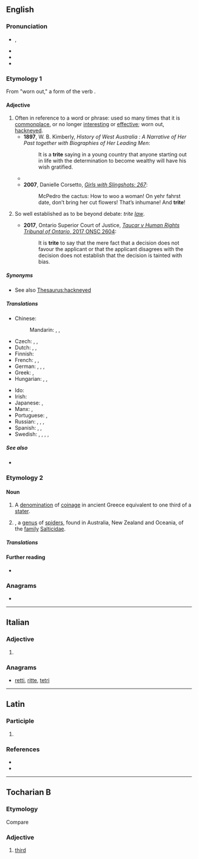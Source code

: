 {{also|трите}}
==English==
{{was wotd|2015|November|19}}

===Pronunciation===
* {{enPR|trīt}}, {{IPA|/tɹaɪt/|lang=en}}
* {{audio|en-us-trite.ogg|Audio (US)|lang=en}}
* {{audio|en-au-trite.ogg|Audio (AU)|lang=en}}
* {{rhymes|aɪt|lang=en}}

===Etymology 1===
From {{etyl|la|en}} {{m|la|trītus}} "worn out," a form of the verb {{m|la|terō||I wear away, wear out}}.

====Adjective====
{{en-adj|er}}

# Often in reference to a word or phrase: used so many times that it is [[commonplace]], or no longer [[interesting]] or [[effective]]; worn out, [[hackneyed]].
#* '''1897''', W. B. Kimberly, ''History of West Australia : A Narrative of Her Past together with Biographies of Her Leading Men'':
#*: It is a '''trite''' saying in a young country that anyone starting out in life with the determination to become wealthy will have his wish gratified.
#* {{quote-book|lang=en|author=Anthony Bergin|chapter=The High Seas Regime – Pacific Trends and Developments|editors=[[w:James Crawford (jurist)|James Crawford]]; Donald R. Rothwell|title=The Law of the Sea in the Asian Pacific Region: Developments and Prospects|location=Dordrecht|publisher={{w|Martinus Nijhoff Publishers}}|year=1994|page=183|isbn=978-0-7923-2742-4|passage=It is '''trite''' history&nbsp;– and '''trite''' law&nbsp;– to say that the law of the sea since that time [World War II] reflects a history of coastal State expansion.}}
#* '''2007''', Danielle Corsetto, ''[http://www.girlswithslingshots.com/comic/gws267/ Girls with Slingshots: 267]'':
#*: McPedro the cactus: How to woo a woman! On yehr fahrst date, don’t bring her cut flowers! That’s inhumane! And '''trite'''!
# {{lb|en|legal}} So well established as to be beyond debate: ''trite [[law]]''.
#* '''2017''', Ontario Superior Court of Justice, [http://canlii.ca/t/h3g10 ''Taucar v Human Rights Tribunal of Ontario'', 2017 ONSC 2604]:
#*: It is '''trite''' to say that the mere fact that a decision does not favour the applicant or that the applicant disagrees with the decision does not establish that the decision is tainted with bias.

=====Synonyms=====
* See also [[Thesaurus:hackneyed]]

=====Translations=====
{{trans-top|used so many times that it is commonplace, or no longer interesting or effective; worn out, hackneyed}}
* Chinese:
*: Mandarin: {{t+|cmn|陳腐|sc=Hani}}, {{t+|cmn|陈腐|tr=chénfǔ|sc=Hani}}, {{t+|cmn|平凡|tr=píngfán|sc=Hani}}
* Czech: {{t|cs|otřepaný|m}}, {{t|cs|vyčpělý|m}}, {{t+|cs|banální}}
* Dutch: {{t+|nl|versleten}}, {{t+|nl|afgezaagd}}, {{t+|nl|banaal}}
* Finnish: {{t+|fi|kulunut}}
* French: {{t+|fr|banal}}, {{t+|fr|trivial}}, {{t+|fr|éculé}}
* German: {{t+|de|banal}}, {{t+|de|platt}}, {{t+|de|nichtssagend}}, {{t+|de|abgedroschen}}
* Greek: {{t+|el|τετριμμένος|m}}, {{t+|el|κοινότοπος|m}}
* Hungarian: {{t+|hu|elkoptatott}}, {{t+|hu|elcsépelt}}, {{t+|hu|banális}}
{{trans-mid}}
* Ido: {{t+|io|triviala}}
* Irish: {{t|ga|seanchaite}}
* Japanese: {{t+|ja|陳腐|tr=ちんぷな, chinpu-na|alt=陳腐な|sc=Jpan}}, {{t|ja|ありふれた|tr=arifureta|sc=Jpan}}
* Manx: {{t|gv|ceaut}}, {{t|gv|shenn-cheaut}}
* Portuguese: {{t+|pt|gasto}}, {{t+|pt|banal}}
* Russian: {{t+|ru|бана́льный}}, {{t+|ru|изби́тый}}, {{t+|ru|зата́сканный}}, {{t+|ru|шабло́нный}}
* Spanish: {{t+|es|manido}}, {{t+|es|trillado}}, {{t+|es|trivial}}
* Swedish: {{t+|sv|trivial}}, {{t+|sv|sliten}}, {{t+|sv|banal}}, {{t+|sv|utsliten}}, {{t+|sv|utnött}}
{{trans-bottom}}

=====See also=====
* {{l|en|cliché}}

===Etymology 2===
{{etystub|en}}

====Noun====
{{en-noun|-}}

# A [[denomination]] of [[coinage]] in ancient Greece equivalent to one third of a [[stater]].
# {{taxlink|Trite|genus|noshow=1}}, a [[genus]] of [[spider]]s, found in Australia, New Zealand and Oceania, of the [[family]] [[Salticidae]].

=====Translations=====
{{trans-top|denomination of ancient Greek coinage}}
{{trans-mid}}
{{trans-bottom}}

{{trans-top|spider genus}}
{{trans-mid}}
{{trans-bottom}}

====Further reading====
* {{pedialite|Trite|Trite (spider)}}

===Anagrams===
* {{anagrams|en|a=eirtt|tetri|titer|titre}}

----

==Italian==

===Adjective===
{{head|it|adjective form}}

# {{inflection of|it|trito||f|p}}

===Anagrams===
* [[retti#Italian|retti]], [[ritte#Italian|ritte]], [[tetri#Italian|tetri]]

----

==Latin==

===Participle===
{{la-part-form|trīte}}

# {{inflection of|la|trītus||voc|m|s}}

===References===
* {{R:L&S}}
* {{R:Gaffiot}}

----

==Tocharian B==

===Etymology===
Compare {{cog|xto|trit}}

===Adjective===
{{head|txb|adjective}}

# [[third]]